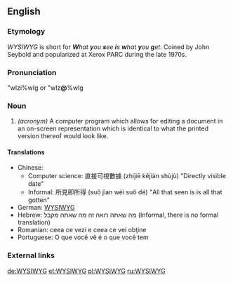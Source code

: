 {{wikipedia}}
==English==

===Etymology===
''WYSIWYG'' is short for '''''W'''hat '''y'''ou '''s'''ee '''i'''s '''w'''hat '''y'''ou '''g'''et''. Coined by John Seybold and popularized at Xerox PARC during the late 1970s.

===Pronunciation===
"wIzi%wIg or "wIz'''@'''%wIg

{{audio|Image:En-us-wysiwyg.ogg|Audio (US)}}

===Noun===
{{en-noun|WYSIWYG|WYSIWYGs}}
#''(acronym)'' {{computing}} A computer program which allows for editing a document in an on-screen representation which is identical to what the printed version thereof would look like.

====Translations====
*Chinese: 
** Computer science: 直接可視數據  (zhíjiē kějiàn shùjù) "Directly visible date"
** Informal: 所見即所得 (suǒ jìan wéi suǒ dé) "All that seen is is all that gotten"
*German: [[WYSIWYG#German|WYSIWYG]]
*Hebrew: מה שאתה רואה זה מה שאתה מקבל (Informal, there is no formal translation)
*Romanian: ceea ce vezi e ceea ce vei obţine
*Portuguese: O que você vê é o que você tem

===External links===
{{pedialite}}

[[de:WYSIWYG]]
[[et:WYSIWYG]]
[[pl:WYSIWYG]]
[[ru:WYSIWYG]]